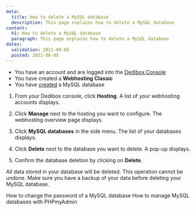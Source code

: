 ```yaml
---
meta:
  title: How to delete a MySQL database
  description: This page explains how to delete a MySQL database
content:
  h1: How to delete a MySQL database
  paragraph: This page explains how to delete a MySQL database
dates:
  validation: 2021-08-05
  posted: 2021-08-05
---
```


<Message type="requirement">

  - You have an account and are logged into the [Dedibox Console](https://console.online.net)
  - You have created a **Webhosting Classic**
  - You have [created](/webhosting/classic/how-to/create-mysql-database) a MySQL database

</Message>

1. From your Dedibox console, click **Hosting**. A list of your webhosting accounts displays.

2. Click **Manage** next to the hosting you want to configure. The webhosting overview page displays.

3. Click **MySQL databases** in the side menu. The list of your databases displays.

4. Click **Delete** next to the database you want to delete. A pop-up displays.

5. Confirm the database deletion by clicking on **Delete**. 

<Message type="important">

All data stored in your database will be deleted. This operation cannot be undone. Make sure you have a backup of your data before deleting your MySQL database.

</Message>

<Navigation title="See Also">
  <PreviousButton to="/webhosting/classic/how-to/change-password-mysql-database/">How to change the password of a MySQL database</PreviousButton>
  <NextButton to="/webhosting/classic/how-to/manage-mysql-database-phpmyadmin/">How to manage MySQL databases with PHPmyAdmin</NextButton>
</Navigation> 

